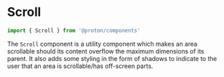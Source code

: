 
# Scroll

```javascript
import { Scroll } from '@proton/components'
```

The `Scroll` component is a utility component which makes an area scrollable should its content overflow the maximum dimensions of its parent.
It also adds some styling in the form of shadows to indicate to the user that an area is scrollable/has off-screen parts.

<Primary />

<ArgsTable story={PRIMARY_STORY} />
